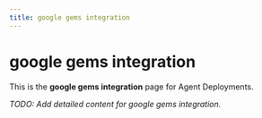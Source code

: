 ```yaml
---
title: google gems integration
---
```


# google gems integration

This is the **google gems integration** page for Agent Deployments.

_TODO: Add detailed content for google gems integration._

